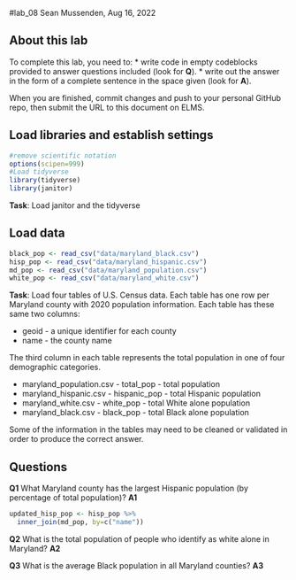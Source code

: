 #lab_08
Sean Mussenden, Aug 16, 2022

## About this lab

To complete this lab, you need to:
* write code in empty codeblocks provided to answer questions included (look for **Q**).
* write out the answer in the form of a complete sentence in the space given (look for **A**).

When you are finished, commit changes and push to your personal GitHub repo, then submit the URL to this document on ELMS.

## Load libraries and establish settings
```r
#remove scientific notation
options(scipen=999)
#Load tidyverse
library(tidyverse)
library(janitor)
```
**Task**: Load janitor and the tidyverse

## Load data
```r
black_pop <- read_csv("data/maryland_black.csv")
hisp_pop <- read_csv("data/maryland_hispanic.csv")
md_pop <- read_csv("data/maryland_population.csv")
white_pop <- read_csv("data/maryland_white.csv")
```
**Task**: Load four tables of U.S. Census data.  Each table has one row per Maryland county with 2020 population information.  Each table has these same two columns:

* geoid - a unique identifier for each county
* name - the county name

The third column in each table represents the total population in one of four demographic categories.

* maryland_population.csv - total_pop - total population 
* maryland_hispanic.csv - hispanic_pop - total Hispanic population
* maryland_white.csv - white_pop - total White alone population
* maryland_black.csv - black_pop - total Black alone population

Some of the information in the tables may need to be cleaned or validated in order to produce the correct answer.  

## Questions

**Q1**  What Maryland county has the largest Hispanic population (by percentage of total population)? 
**A1** 
```r
updated_hisp_pop <- hisp_pop %>% 
  inner_join(md_pop, by=c("name"))
```

**Q2**  What is the total population of people who identify as white alone in Maryland? 
**A2**  

**Q3** What is the average Black population in all Maryland counties? 
**A3** 
